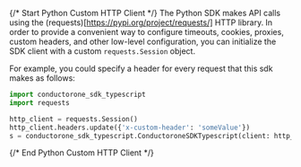 {/* Start Python Custom HTTP Client */}
The Python SDK makes API calls using the (requests)[https://pypi.org/project/requests/] HTTP library.  In order to provide a convenient way to configure timeouts, cookies, proxies, custom headers, and other low-level configuration, you can initialize the SDK client with a custom `requests.Session` object.

For example, you could specify a header for every request that this sdk makes as follows:
```python
import conductorone_sdk_typescript
import requests

http_client = requests.Session()
http_client.headers.update({'x-custom-header': 'someValue'})
s = conductorone_sdk_typescript.ConductoroneSDKTypescript(client: http_client)
```
{/* End Python Custom HTTP Client */}
